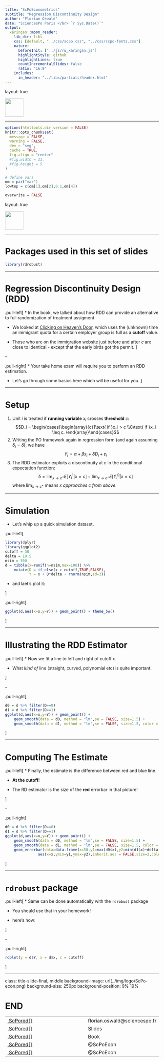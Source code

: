 ```yaml
---
title: "ScPoEconometrics"
subtitle: "Regression Discontinuity Design"
author: "Florian Oswald"
date: "SciencesPo Paris </br> `r Sys.Date()`"
output:
  xaringan::moon_reader:
    lib_dir: libs
    css: [default, "../css/scpo.css", "../css/scpo-fonts.css"]
    nature:
      beforeInit: ["../js/ru_xaringan.js"]
      highlightStyle: github
      highlightLines: true
      countIncrementalSlides: false
      ratio: "16:9"
    includes:
      in_header: "../libs/partials/header.html"
---
```


layout: true

<div class="my-footer"><img src="../img/logo/ScPo-shield.png" style="height: 60px;"/></div> 

---

```r
options(htmltools.dir.version = FALSE)
knitr::opts_chunk$set(
  message = FALSE,
  warning = FALSE,
  dev = "svg",
  cache = TRUE,
  fig.align = "center"
  #fig.width = 11,
  #fig.height = 5
)

# define vars
om = par("mar")
lowtop = c(om[1],om[2],0.1,om[4])

overwrite = FALSE

```

layout: true

<div class="my-footer"><img src="../img/logo/ScPo-shield.png" style="height: 60px;"/></div> 

---

# Packages used in this set of slides

```r
library(rdrobust)
```

---

# Regression Discontinuity Design (RDD)

.pull-left[
* In the book, we talked about how RDD can provide an alternative to full randomization of treatment assigment.

* We looked at [Clicking on Heaven's Door](https://www.aeaweb.org/articles?id=10.1257/aer.20150355), which uses the (unknown) time an immigrant quota for a certain employer group is full as a **cutoff** value.

* Those who are on the immigration website just before and after $c$ are close to identical - except that the early birds got the permit.
]

--

.pull-right[
* Your take home exam will require you to perform an RDD estimation.

* Let's go through some basics here which will be useful for you.
]

---

# Setup

1. Unit $i$ is treated if **running variable** $x_i$ crosses **threshold** $c$:
    $$D_i = \begin{cases}\begin{array}{c}1\text{ if }x_i > c \\0\text{ if }x_i \leq c. \end{array}\end{cases}$$
1. Writing the PO framework again in regression form (and again assuming $\delta_i=\delta$), we have
    $$Y_i = \alpha + \beta x_i + \delta D_i + \varepsilon_i$$
1. The RDD estimator exploits a discontinuity at $c$ in the conditional expectation function:
    $$\delta = \lim_{x \to c^+} E[Y_i^1|x = c] - \lim_{x \to c^-} E[Y_i^0|x = c]$$
    where $\lim_{x\to c^+}$ means $x$ *approaches* $c$ *from above*.
    

---

# Simulation

* Let's whip up a quick simulation dataset.

.pull-left[
```r
library(dplyr)
library(ggplot2)
cutoff = 50
delta = 10.5
nsim = 500
d = tibble(x=runif(n=nsim,max=100)) %>%
    mutate(D = if_else(x > cutoff,TRUE,FALSE),
           Y = x + D*delta + rnorm(nsim,sd=3))
```
* and laet's plot it: 

]



.pull-right[

```r
ggplot(d,aes(x=x,y=Y)) + geom_point() + theme_bw()
```
]

---

# Illustrating the RDD Estimator

.pull-left[
* Now we fit a line to left and right of cutoff $c$.

* What *kind of* line (straight, curved, polynomial etc) is quite important.

]

--

.pull-right[
```r
d0 = d %>% filter(D==0)
d1 = d %>% filter(D==1)
ggplot(d,aes(x=x,y=Y)) + geom_point() + 
    geom_smooth(data = d0, method = "lm",se = FALSE, size=1.5) +
    geom_smooth(data = d1, method = "lm",se = FALSE, size=1.5, color = "green")+ theme_bw()

```
]

---

# Computing The Estimate

.pull-left[
* Finally, the estimate is the difference between red and blue line.

* **At the cutoff**!

* The RD estimator is the size of the **red** errorbar in that picture!

]

--

.pull-right[
```r
d0 = d %>% filter(D==0)
d1 = d %>% filter(D==1)
ggplot(d,aes(x=x,y=Y)) + geom_point() + 
    geom_smooth(data = d0, method = "lm",se = FALSE, size=1.5) +
    geom_smooth(data = d1, method = "lm",se = FALSE, size=1.5, color = "green") +
    geom_errorbar(data=data.frame(x=50,y1=max(d0$x),y2=min(d1$x)+delta), 
               aes(x=x,ymin=y1,ymax=y2),inherit.aes = FALSE,size=2,colour="red", width=2)+ theme_bw()

```
]

---

# `rdrobust` package

.pull-left[
* Same can be done automatically with the `rdrobust` package

* You should use that in your homework!

* here's how:

]

--

.pull-right[
```r
rdplot(y = d$Y, x = d$x, c = cutoff)

```
]

---

class: title-slide-final, middle
background-image: url(../img/logo/ScPo-econ.png)
background-size: 250px
background-position: 9% 19%

# END




|                                                                                                            |                                   |
| :--------------------------------------------------------------------------------------------------------- | :-------------------------------- |
| <a href="mailto:florian.oswald@sciencespo.fr">.ScPored[<i class="fa fa-paper-plane fa-fw"></i>]               | florian.oswald@sciencespo.fr       |
| <a href="https://github.com/ScPoEcon/ScPoEconometrics-Slides">.ScPored[<i class="fa fa-link fa-fw"></i>] | Slides |
| <a href="https://scpoecon.github.io/ScPoEconometrics">.ScPored[<i class="fa fa-link fa-fw"></i>] | Book |
| <a href="http://twitter.com/ScPoEcon">.ScPored[<i class="fa fa-twitter fa-fw"></i>]                          | @ScPoEcon                         |
| <a href="http://github.com/ScPoEcon">.ScPored[<i class="fa fa-github fa-fw"></i>]                          | @ScPoEcon                       |

